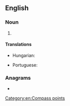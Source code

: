 {{also|nne|-nne}}
==English==

===Noun===
{{en-noun|-}}

# {{abbreviation of|en|north-northeast}}

====Translations====
{{trans-top|abbreviation of north-northeast}}
* Hungarian: {{t+|hu|ÉÉK}}
{{trans-mid}}
* Portuguese: {{t|pt|NNE}}
{{trans-bottom}}

===Anagrams===
* {{anagrams|en|a=enn|nen}}

[[Category:en:Compass points]]